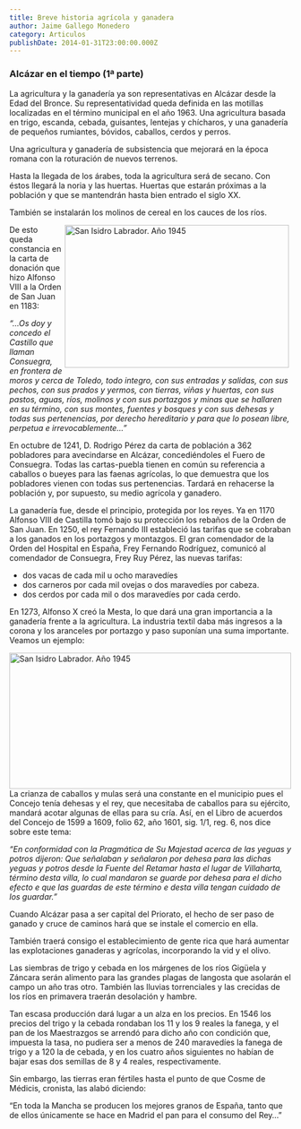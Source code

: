 ```yaml
---
title: Breve historia agrícola y ganadera
author: Jaime Gallego Monedero
category: Articulos
publishDate: 2014-01-31T23:00:00.000Z
---
```


### Alcázar en el tiempo (1ª parte)

La agricultura y la ganadería ya son representativas en Alcázar desde la Edad del Bronce. Su representatividad queda definida en las motillas localizadas en el término municipal en el año 1963. Una agricultura basada en trigo, escanda, cebada, guisantes, lentejas y chícharos, y una ganadería de pequeños rumiantes, bóvidos, caballos, cerdos y perros.

Una agricultura y ganadería de subsistencia que mejorará en la época romana con la roturación de nuevos terrenos.

Hasta la llegada de los árabes, toda la agricultura será de secano. Con éstos llegará la noria y las huertas. Huertas que estarán próximas a la población y que se mantendrán hasta bien entrado el siglo XX.

También se instalarán los molinos de cereal en los cauces de los ríos.

<img src="/images/articulos/2014_historia-agricola-ganadera01.webp" alt="San Isidro Labrador. Año 1945" width="400" height="255" style="float: right; margin:0px 5px;" />

De esto queda constancia en la carta de donación que hizo Alfonso VIII a la Orden de San Juan en 1183:

*“…Os doy y concedo el Castillo que llaman Consuegra, en frontera de moros y cerca de Toledo, todo integro, con sus entradas y salidas, con sus pechos, con sus prados y yermos, con tierras, viñas y huertas, con sus pastos, aguas, ríos, molinos y con sus portazgos y minas que se hallaren en su término, con sus montes, fuentes y bosques y con sus dehesas y todas sus pertenencias, por derecho hereditario y para que lo posean libre, perpetua e irrevocablemente…”*

En octubre de 1241, D. Rodrigo Pérez da carta de población a 362 pobladores para avecindarse en Alcázar, concediéndoles el Fuero de Consuegra. Todas las cartas-puebla tienen en común su referencia a caballos o bueyes para las faenas agrícolas, lo que demuestra que los pobladores vienen con todas sus pertenencias. Tardará en rehacerse la población y, por supuesto, su medio agrícola y ganadero.

La ganadería fue, desde el principio, protegida por los reyes. Ya en 1170 Alfonso VIII de Castilla tomó bajo su protección los rebaños de la Orden de San Juan. En 1250, el rey Fernando III estableció las tarifas que se cobraban a los ganados en los portazgos y montazgos. El gran comendador de la Orden del Hospital en España, Frey Fernando Rodríguez, comunicó al comendador de Consuegra, Frey Ruy Pérez, las nuevas tarifas:

* dos vacas de cada mil u ocho maravedíes
* dos carneros por cada mil ovejas o dos maravedíes por cabeza.
* dos cerdos por cada mil o dos maravedíes por cada cerdo.

En 1273, Alfonso X creó la Mesta, lo que dará una gran importancia a la ganadería frente a la agricultura. La industria textil daba más ingresos a la corona y los aranceles por portazgo y paso suponían una suma importante. Veamos un ejemplo:

<img src="/images/articulos/2014_historia-agricola-ganadera02.webp" alt="San Isidro Labrador. Año 1945" width="503" height="243" style="float:left;" />

La crianza de caballos y mulas será una constante en el municipio pues el Concejo tenía dehesas y el rey, que necesitaba de caballos para su ejército, mandará acotar algunas de ellas para su cría. Así, en el Libro de acuerdos del Concejo de 1599 a 1609, folio 62, año 1601, sig. 1/1, reg. 6, nos dice sobre este tema:

*“En conformidad con la Pragmática de Su Majestad acerca de las yeguas y potros dijeron: Que señalaban y señalaron por dehesa para las dichas yeguas y potros desde la Fuente del Retamar hasta el lugar de Villaharta, término desta villa, lo cual mandaron se guarde por dehesa para el dicho efecto e que las guardas de este término e desta villa tengan cuidado de los guardar.”*

Cuando Alcázar pasa a ser capital del Priorato, el hecho de ser paso de ganado y cruce de caminos hará que se instale el comercio en ella.

También traerá consigo el establecimiento de gente rica que hará aumentar las explotaciones ganaderas y agrícolas, incorporando la vid y el olivo.

Las siembras de trigo y cebada en los márgenes de los ríos Gigüela y Záncara serán alimento para las grandes plagas de langosta que asolarán el campo un año tras otro. También las lluvias torrenciales y las crecidas de los ríos en primavera traerán desolación y hambre.

Tan escasa producción dará lugar a un alza en los precios. En 1546 los precios del trigo y la cebada rondaban los 11 y los 9 reales la fanega, y el pan de los Maestrazgos se arrendó para dicho año con condición que, impuesta la tasa, no pudiera ser a menos de 240 maravedíes la fanega de trigo y a 120 la de cebada, y en los cuatro años siguientes no habían de bajar esas dos semillas de 8 y 4 reales, respectivamente.

Sin embargo, las tierras eran fértiles hasta el punto de que Cosme de Médicis, cronista, las alabó diciendo:

“En toda la Mancha se producen los mejores granos de España, tanto que de ellos únicamente se hace en Madrid el pan para el consumo del Rey…”
